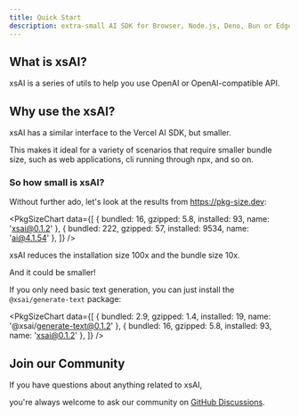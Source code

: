 ```yaml
---
title: Quick Start
description: extra-small AI SDK for Browser, Node.js, Deno, Bun or Edge Runtime.
---
```



## What is xsAI?

xsAI is a series of utils to help you use OpenAI or OpenAI-compatible API.

## Why use the xsAI?

xsAI has a similar interface to the Vercel AI SDK, but smaller.

This makes it ideal for a variety of scenarios that require smaller bundle size, such as web applications, cli running through npx, and so on.

### So how small is xsAI?

Without further ado, let's look at the results from https://pkg-size.dev:

<PkgSizeChart data={[
  { bundled: 16, gzipped: 5.8, installed: 93, name: 'xsai@0.1.2' },
  { bundled: 222, gzipped: 57, installed: 9534, name: 'ai@4.1.54' },
]} />

xsAI reduces the installation size 100x and the bundle size 10x.

And it could be smaller!

If you only need basic text generation, you can just install the `@xsai/generate-text` package:

<PkgSizeChart data={[
  { bundled: 2.9, gzipped: 1.4, installed: 19, name: '@xsai/generate-text@0.1.2' },
  { bundled: 16, gzipped: 5.8, installed: 93, name: 'xsai@0.1.2' },
]} />

## Join our Community

If you have questions about anything related to xsAI,

you're always welcome to ask our community on [GitHub Discussions](https://github.com/moeru-ai/xsai/discussions).

